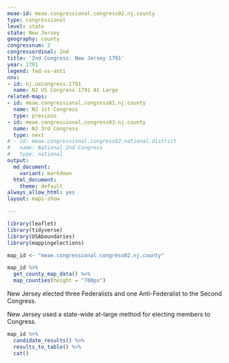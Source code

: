```yaml
---
meae-id: meae.congressional.congress02.nj.county
type: congressional
level: state
state: New Jersey
geography: county
congressnum: 2
congressordinal: 2nd
title: '2nd Congress: New Jersey 1791'
year: 1791
legend: fed-vs-anti
nnv:
- id: nj.uscongress.1791
  name: NJ US Congress 1791 At Large
related-maps:
- id: meae.congressional.congress01.nj.county
  name: NJ 1st Congress
  type: previous
- id: meae.congressional.congress03.nj.county
  name: NJ 3rd Congress
  type: next
# - id: meae.congressional.congress02.national.district
#   name: National 2nd Congress
#   type: national
output:
  md_document:
    variant: markdown
  html_document:
    theme: default
always_allow_html: yes
layout: maps-show

---
```


```r
library(leaflet)
library(tidyverse)
library(USAboundaries)
library(mappingelections)

map_id <- "meae.congressional.congress02.nj.county"
```

<div class="map">

```r
map_id %>%
  get_county_map_data() %>%
  map_counties(height = "700px")
```

</div>

New Jersey elected three Federalists and one Anti-Federalist to the Second Congress.

New Jersey used a state-wide at-large method for electing members to Congress. 

<div class="results-table">

```r
map_id %>%
  candidate_results() %>%
  results_to_table() %>%
  cat()
```

</div>
